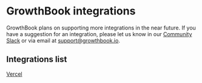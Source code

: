 # GrowthBook integrations

GrowthBook plans on supporting more integrations in the near future. If you have a suggestion for an integration,
please let us know in our [Community Slack](https://slack.growthbook.io?ref=docs-integrations)
or via email at support@growthbook.io.

## Integrations list

[Vercel](/integrations/vercel)
